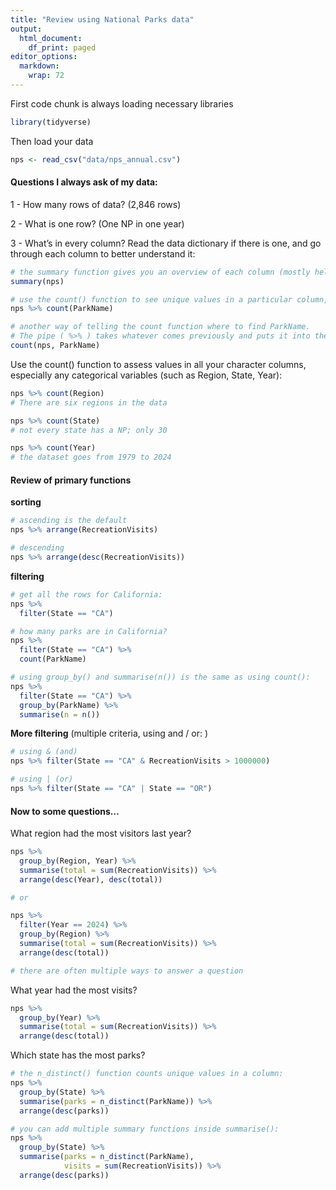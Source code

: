 ```yaml
---
title: "Review using National Parks data"
output:
  html_document:
    df_print: paged
editor_options: 
  markdown: 
    wrap: 72
---
```


First code chunk is always loading necessary libraries

```r
library(tidyverse)
```

Then load your data

```r
nps <- read_csv("data/nps_annual.csv")
```

#### Questions I always ask of my data:

1 - How many rows of data? (2,846 rows)

2 - What is one row? (One NP in one year)

3 - What's in every column? Read the data dictionary if there is one,
and go through each column to better understand it:

```r
# the summary function gives you an overview of each column (mostly helpful for numbers columns)
summary(nps)

# use the count() function to see unique values in a particular column, and how many times they appear. 
nps %>% count(ParkName)

# another way of telling the count function where to find ParkName.
# The pipe ( %>% ) takes whatever comes previously and puts it into the first argument of the next function.
count(nps, ParkName)
```

Use the count() function to assess values in all your character columns,
especially any categorical variables (such as Region, State, Year):

```r
nps %>% count(Region)
# There are six regions in the data

nps %>% count(State)
# not every state has a NP; only 30 

nps %>% count(Year)
# the dataset goes from 1979 to 2024
```

#### Review of primary functions

**sorting**

```r
# ascending is the default
nps %>% arrange(RecreationVisits)

# descending
nps %>% arrange(desc(RecreationVisits))
```

**filtering**

```r
# get all the rows for California: 
nps %>% 
  filter(State == "CA")

# how many parks are in California? 
nps %>% 
  filter(State == "CA") %>% 
  count(ParkName)

# using group_by() and summarise(n()) is the same as using count(): 
nps %>% 
  filter(State == "CA") %>% 
  group_by(ParkName) %>% 
  summarise(n = n())
```

**More filtering** (multiple criteria, using and / or: )

```r
# using & (and)
nps %>% filter(State == "CA" & RecreationVisits > 1000000)

# using | (or)
nps %>% filter(State == "CA" | State == "OR")
```

#### Now to some questions...

What region had the most visitors last year?

```r
nps %>% 
  group_by(Region, Year) %>% 
  summarise(total = sum(RecreationVisits)) %>% 
  arrange(desc(Year), desc(total))

# or

nps %>% 
  filter(Year == 2024) %>% 
  group_by(Region) %>% 
  summarise(total = sum(RecreationVisits)) %>% 
  arrange(desc(total))

# there are often multiple ways to answer a question
```

What year had the most visits?

```r
nps %>% 
  group_by(Year) %>%
  summarise(total = sum(RecreationVisits)) %>% 
  arrange(desc(total))
```

Which state has the most parks?

```r
# the n_distinct() function counts unique values in a column:
nps %>% 
  group_by(State) %>% 
  summarise(parks = n_distinct(ParkName)) %>% 
  arrange(desc(parks))

# you can add multiple summary functions inside summarise(): 
nps %>% 
  group_by(State) %>% 
  summarise(parks = n_distinct(ParkName),
            visits = sum(RecreationVisits)) %>% 
  arrange(desc(parks))
```
